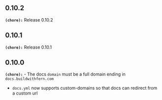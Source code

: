 ## 0.10.2
**`(chore):`** Release 0.10.2

## 0.10.1
**`(chore):`** Release 0.10.1

## 0.10.0
**`(chore):`** - The docs `domain` must be a full domain ending in `docs.buildwithfern.com`
- `docs.yml` now supports custom-domains so that docs can redirect from a custom url

